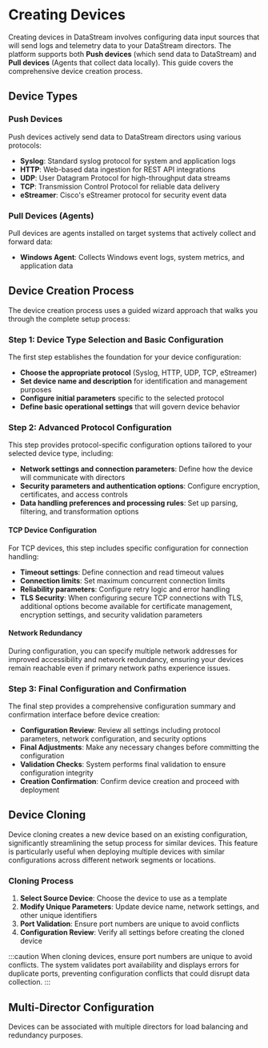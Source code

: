 # Creating Devices

Creating devices in DataStream involves configuring data input sources that will send logs and telemetry data to your DataStream directors. The platform supports both **Push devices** (which send data to DataStream) and **Pull devices** (Agents that collect data locally). This guide covers the comprehensive device creation process.

## Device Types

### Push Devices
Push devices actively send data to DataStream directors using various protocols:
- **Syslog**: Standard syslog protocol for system and application logs
- **HTTP**: Web-based data ingestion for REST API integrations
- **UDP**: User Datagram Protocol for high-throughput data streams
- **TCP**: Transmission Control Protocol for reliable data delivery
- **eStreamer**: Cisco's eStreamer protocol for security event data

### Pull Devices (Agents)
Pull devices are agents installed on target systems that actively collect and forward data:
- **Windows Agent**: Collects Windows event logs, system metrics, and application data

## Device Creation Process

The device creation process uses a guided wizard approach that walks you through the complete setup process:

### Step 1: Device Type Selection and Basic Configuration

The first step establishes the foundation for your device configuration:

- **Choose the appropriate protocol** (Syslog, HTTP, UDP, TCP, eStreamer)
- **Set device name and description** for identification and management purposes
- **Configure initial parameters** specific to the selected protocol
- **Define basic operational settings** that will govern device behavior

### Step 2: Advanced Protocol Configuration

This step provides protocol-specific configuration options tailored to your selected device type, including:

- **Network settings and connection parameters**: Define how the device will communicate with directors
- **Security parameters and authentication options**: Configure encryption, certificates, and access controls
- **Data handling preferences and processing rules**: Set up parsing, filtering, and transformation options

#### TCP Device Configuration
For TCP devices, this step includes specific configuration for connection handling:
- **Timeout settings**: Define connection and read timeout values
- **Connection limits**: Set maximum concurrent connection limits
- **Reliability parameters**: Configure retry logic and error handling
- **TLS Security**: When configuring secure TCP connections with TLS, additional options become available for certificate management, encryption settings, and security validation parameters

#### Network Redundancy
During configuration, you can specify multiple network addresses for improved accessibility and network redundancy, ensuring your devices remain reachable even if primary network paths experience issues.

### Step 3: Final Configuration and Confirmation

The final step provides a comprehensive configuration summary and confirmation interface before device creation:

- **Configuration Review**: Review all settings including protocol parameters, network configuration, and security options
- **Final Adjustments**: Make any necessary changes before committing the configuration
- **Validation Checks**: System performs final validation to ensure configuration integrity
- **Creation Confirmation**: Confirm device creation and proceed with deployment

## Device Cloning

Device cloning creates a new device based on an existing configuration, significantly streamlining the setup process for similar devices. This feature is particularly useful when deploying multiple devices with similar configurations across different network segments or locations.

### Cloning Process
1. **Select Source Device**: Choose the device to use as a template
2. **Modify Unique Parameters**: Update device name, network settings, and other unique identifiers
3. **Port Validation**: Ensure port numbers are unique to avoid conflicts
4. **Configuration Review**: Verify all settings before creating the cloned device

:::caution
When cloning devices, ensure port numbers are unique to avoid conflicts. The system validates port availability and displays errors for duplicate ports, preventing configuration conflicts that could disrupt data collection.
:::

## Multi-Director Configuration

Devices can be associated with multiple directors for load balancing and redundancy purposes.
